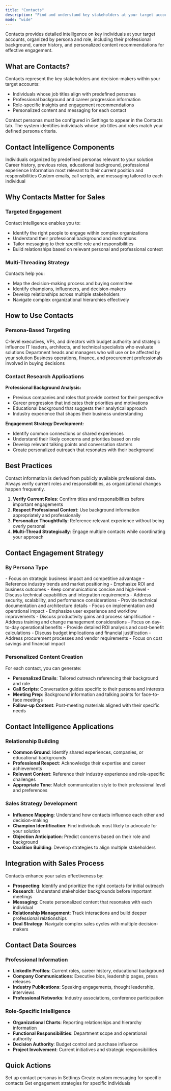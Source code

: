 ```yaml
---
title: "Contacts"
description: "Find and understand key stakeholders at your target accounts"
mode: "wide"
---
```


Contacts provides detailed intelligence on key individuals at your target accounts, organized by persona and role, including their professional background, career history, and personalized content recommendations for effective engagement.

## What are Contacts?

Contacts represent the key stakeholders and decision-makers within your target accounts:

- Individuals whose job titles align with predefined personas
- Professional background and career progression information
- Role-specific insights and engagement recommendations
- Personalized content and messaging for each contact

<Info>
  Contact personas must be configured in Settings to appear in the Contacts tab. The system identifies individuals whose job titles and roles match your defined persona criteria.
</Info>

## Contact Intelligence Components

<CardGroup cols={2}>
  <Card title="Persona Matching" icon="user-group">
    Individuals organized by predefined personas relevant to your solution
  </Card>
  <Card title="Professional Background" icon="briefcase">
    Career history, previous roles, educational background, professional experience
  </Card>
  <Card title="Role-Specific Insights" icon="lightbulb">
    Information most relevant to their current position and responsibilities
  </Card>
  <Card title="Personalized Content" icon="pencil">
    Custom emails, call scripts, and messaging tailored to each individual
  </Card>
</CardGroup>

## Why Contacts Matter for Sales

### **Targeted Engagement**

Contact intelligence enables you to:

- Identify the right people to engage within complex organizations
- Understand their professional background and motivations
- Tailor messaging to their specific role and responsibilities
- Build relationships based on relevant personal and professional context

### **Multi-Threading Strategy**

Contacts help you:

- Map the decision-making process and buying committee
- Identify champions, influencers, and decision-makers
- Develop relationships across multiple stakeholders
- Navigate complex organizational hierarchies effectively

## How to Use Contacts

### **Persona-Based Targeting**

<Tabs>
  <Tab title="Decision Makers">
    C-level executives, VPs, and directors with budget authority and strategic influence
  </Tab>
  <Tab title="Technical Influencers">
    IT leaders, architects, and technical specialists who evaluate solutions
  </Tab>
  <Tab title="Business Users">
    Department heads and managers who will use or be affected by your solution
  </Tab>
  <Tab title="Procurement/Finance">
    Business operations, finance, and procurement professionals involved in buying decisions
  </Tab>
</Tabs>

### **Contact Research Applications**

**Professional Background Analysis:**

- Previous companies and roles that provide context for their perspective
- Career progression that indicates their priorities and motivations
- Educational background that suggests their analytical approach
- Industry experience that shapes their business understanding

**Engagement Strategy Development:**

- Identify common connections or shared experiences
- Understand their likely concerns and priorities based on role
- Develop relevant talking points and conversation starters
- Create personalized outreach that resonates with their background

## Best Practices

<Warning>
  Contact information is derived from publicly available professional data. Always verify current roles and responsibilities, as organizational changes happen frequently.
</Warning>

1. **Verify Current Roles**: Confirm titles and responsibilities before important engagements
2. **Respect Professional Context**: Use background information appropriately and professionally
3. **Personalize Thoughtfully**: Reference relevant experience without being overly personal
4. **Multi-Thread Strategically**: Engage multiple contacts while coordinating your approach

## Contact Engagement Strategy

### **By Persona Type**

<AccordionGroup>
  <Accordion title="Executive Contacts">
    - Focus on strategic business impact and competitive advantage
    - Reference industry trends and market positioning
    - Emphasize ROI and business outcomes
    - Keep communications concise and high-level
  </Accordion>
  <Accordion title="Technical Contacts">
    - Discuss technical capabilities and integration requirements
    - Address security, scalability, and performance considerations
    - Provide technical documentation and architecture details
    - Focus on implementation and operational impact
  </Accordion>
  <Accordion title="Business User Contacts">
    - Emphasize user experience and workflow improvements
    - Discuss productivity gains and process simplification
    - Address training and change management considerations
    - Focus on day-to-day operational benefits
  </Accordion>
  <Accordion title="Financial Contacts">
    - Provide detailed ROI analysis and cost-benefit calculations
    - Discuss budget implications and financial justification
    - Address procurement processes and vendor requirements
    - Focus on cost savings and financial impact
  </Accordion>
</AccordionGroup>

### **Personalized Content Creation**

For each contact, you can generate:

- **Personalized Emails**: Tailored outreach referencing their background and role
- **Call Scripts**: Conversation guides specific to their persona and interests
- **Meeting Prep**: Background information and talking points for face-to-face meetings
- **Follow-up Content**: Post-meeting materials aligned with their specific needs

## Contact Intelligence Applications

### **Relationship Building**

- **Common Ground**: Identify shared experiences, companies, or educational backgrounds
- **Professional Respect**: Acknowledge their expertise and career achievements
- **Relevant Context**: Reference their industry experience and role-specific challenges
- **Appropriate Tone**: Match communication style to their professional level and preferences

### **Sales Strategy Development**

- **Influence Mapping**: Understand how contacts influence each other and decision-making
- **Champion Identification**: Find individuals most likely to advocate for your solution
- **Objection Anticipation**: Predict concerns based on their role and background
- **Coalition Building**: Develop strategies to align multiple stakeholders

## Integration with Sales Process

Contacts enhance your sales effectiveness by:

- **Prospecting**: Identify and prioritize the right contacts for initial outreach
- **Research**: Understand stakeholder backgrounds before important meetings
- **Messaging**: Create personalized content that resonates with each individual
- **Relationship Management**: Track interactions and build deeper professional relationships
- **Deal Strategy**: Navigate complex sales cycles with multiple decision-makers

## Contact Data Sources

### **Professional Information**

- **LinkedIn Profiles**: Current roles, career history, educational background
- **Company Communications**: Executive bios, leadership pages, press releases
- **Industry Publications**: Speaking engagements, thought leadership, interviews
- **Professional Networks**: Industry associations, conference participation

### **Role-Specific Intelligence**

- **Organizational Charts**: Reporting relationships and hierarchy information
- **Functional Responsibilities**: Department scope and operational authority
- **Decision Authority**: Budget control and purchase influence
- **Project Involvement**: Current initiatives and strategic responsibilities

## Quick Actions

<CardGroup cols={3}>
  <Card title="Configure Personas" icon="gear" href="/settings/personas">
    Set up contact personas in Settings
  </Card>
  <Card title="Generate Personalized Content" icon="pencil" href="/account-intelligence/content">
    Create custom messaging for specific contacts
  </Card>
  <Card title="Ask AI Assistant" icon="message" href="/account-intelligence/ai-assistant">
    Get engagement strategies for specific individuals
  </Card>
</CardGroup>